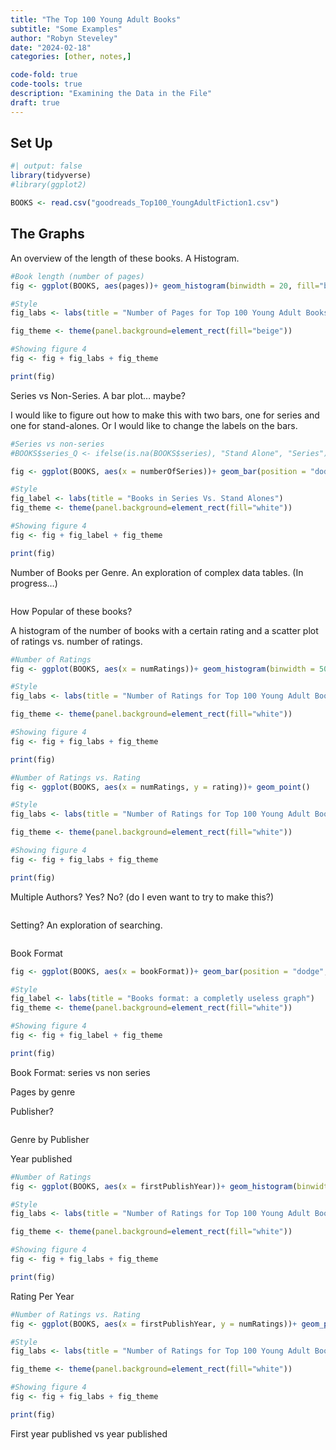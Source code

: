 ```yaml
---
title: "The Top 100 Young Adult Books"
subtitle: "Some Examples"
author: "Robyn Steveley"
date: "2024-02-18"
categories: [other, notes,]

code-fold: true
code-tools: true
description: "Examining the Data in the File"
draft: true
---
```


## Set Up

```r
#| output: false
library(tidyverse)
#library(ggplot2)
```

```r
BOOKS <- read.csv("goodreads_Top100_YoungAdultFiction1.csv")
```

## The Graphs

An overview of the length of these books. A Histogram.

```r
#Book length (number of pages)
fig <- ggplot(BOOKS, aes(pages))+ geom_histogram(binwidth = 20, fill="blue")

#Style
fig_labs <- labs(title = "Number of Pages for Top 100 Young Adult Books")

fig_theme <- theme(panel.background=element_rect(fill="beige"))

#Showing figure 4
fig <- fig + fig_labs + fig_theme

print(fig)
```

Series vs Non-Series. A bar plot... maybe?

I would like to figure out how to make this with two bars, one for series and one for stand-alones. Or I would like to change the labels on the bars.

```r
#Series vs non-series
#BOOKS$series_Q <- ifelse(is.na(BOOKS$series), "Stand Alone", "Series") 

fig <- ggplot(BOOKS, aes(x = numberOfSeries))+ geom_bar(position = "dodge", color = "navy", fill = "blue")

#Style
fig_label <- labs(title = "Books in Series Vs. Stand Alones")
fig_theme <- theme(panel.background=element_rect(fill="white"))

#Showing figure 4
fig <- fig + fig_label + fig_theme

print(fig)
```

Number of Books per Genre. An exploration of complex data tables. (In progress...)

```r

```

How Popular of these books?

A histogram of the number of books with a certain rating and a scatter plot of ratings vs. number of ratings.

```r
#Number of Ratings
fig <- ggplot(BOOKS, aes(x = numRatings))+ geom_histogram(binwidth = 50000)

#Style
fig_labs <- labs(title = "Number of Ratings for Top 100 Young Adult Books")

fig_theme <- theme(panel.background=element_rect(fill="white"))

#Showing figure 4
fig <- fig + fig_labs + fig_theme

print(fig)
```

```r
#Number of Ratings vs. Rating
fig <- ggplot(BOOKS, aes(x = numRatings, y = rating))+ geom_point()

#Style
fig_labs <- labs(title = "Number of Ratings for Top 100 Young Adult Books")

fig_theme <- theme(panel.background=element_rect(fill="white"))

#Showing figure 4
fig <- fig + fig_labs + fig_theme

print(fig)
```

Multiple Authors? Yes? No? (do I even want to try to make this?)

```r

```

Setting? An exploration of searching.

```r

```

Book Format

```r
fig <- ggplot(BOOKS, aes(x = bookFormat))+ geom_bar(position = "dodge", color = "red", fill = "pink")

#Style
fig_label <- labs(title = "Books format: a completly useless graph")
fig_theme <- theme(panel.background=element_rect(fill="white"))

#Showing figure 4
fig <- fig + fig_label + fig_theme

print(fig)
```

Book Format: series vs non series

Pages by genre

Publisher?

```r

```

Genre by Publisher

Year published

```r
#Number of Ratings
fig <- ggplot(BOOKS, aes(x = firstPublishYear))+ geom_histogram(binwidth = 1)

#Style
fig_labs <- labs(title = "Number of Ratings for Top 100 Young Adult Books")

fig_theme <- theme(panel.background=element_rect(fill="white"))

#Showing figure 4
fig <- fig + fig_labs + fig_theme

print(fig)
```

Rating Per Year

```r
#Number of Ratings vs. Rating
fig <- ggplot(BOOKS, aes(x = firstPublishYear, y = numRatings))+ geom_point()

#Style
fig_labs <- labs(title = "Number of Ratings for Top 100 Young Adult Books")

fig_theme <- theme(panel.background=element_rect(fill="white"))

#Showing figure 4
fig <- fig + fig_labs + fig_theme

print(fig)
```

First year published vs year published

```r

```
